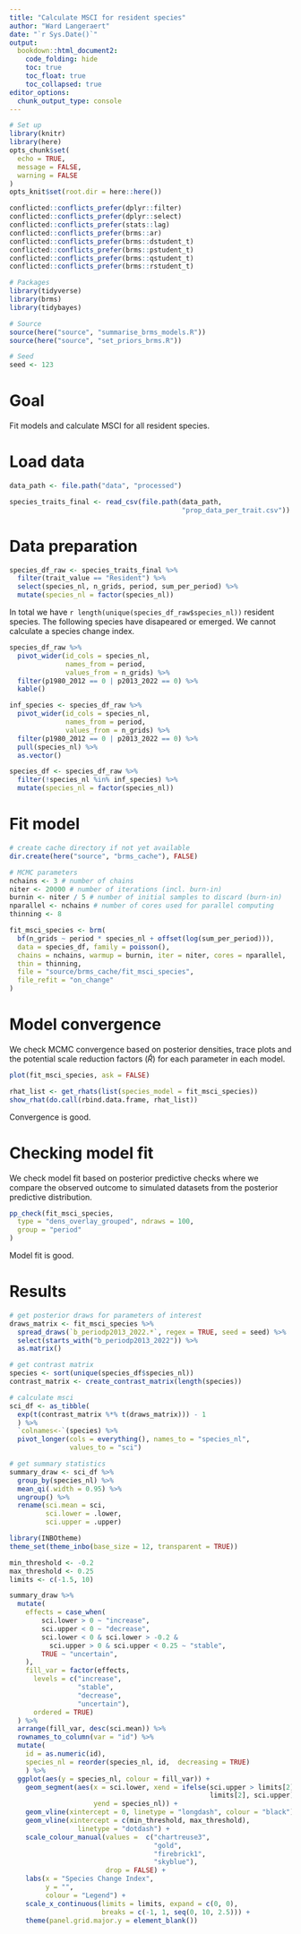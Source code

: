 ```yaml
---
title: "Calculate MSCI for resident species"
author: "Ward Langeraert"
date: "`r Sys.Date()`"
output:
  bookdown::html_document2:
    code_folding: hide
    toc: true
    toc_float: true
    toc_collapsed: true
editor_options:
  chunk_output_type: console
---
```


```r
# Set up
library(knitr)
library(here)
opts_chunk$set(
  echo = TRUE,
  message = FALSE,
  warning = FALSE
)
opts_knit$set(root.dir = here::here())

conflicted::conflicts_prefer(dplyr::filter)
conflicted::conflicts_prefer(dplyr::select)
conflicted::conflicts_prefer(stats::lag)
conflicted::conflicts_prefer(brms::ar)
conflicted::conflicts_prefer(brms::dstudent_t)
conflicted::conflicts_prefer(brms::pstudent_t)
conflicted::conflicts_prefer(brms::qstudent_t)
conflicted::conflicts_prefer(brms::rstudent_t)

# Packages
library(tidyverse)
library(brms)
library(tidybayes)

# Source
source(here("source", "summarise_brms_models.R"))
source(here("source", "set_priors_brms.R"))

# Seed
seed <- 123
```

# Goal

Fit models and calculate MSCI for all resident species.

# Load data

```r
data_path <- file.path("data", "processed")

species_traits_final <- read_csv(file.path(data_path,
                                           "prop_data_per_trait.csv"))
```

# Data preparation

```r
species_df_raw <- species_traits_final %>%
  filter(trait_value == "Resident") %>%
  select(species_nl, n_grids, period, sum_per_period) %>%
  mutate(species_nl = factor(species_nl))
```

In total we have `r length(unique(species_df_raw$species_nl))` resident species.
The following species have disapeared or emerged.
We cannot calculate a species change index.

```r
species_df_raw %>%
  pivot_wider(id_cols = species_nl,
              names_from = period,
              values_from = n_grids) %>%
  filter(p1980_2012 == 0 | p2013_2022 == 0) %>%
  kable()
```

```r
inf_species <- species_df_raw %>%
  pivot_wider(id_cols = species_nl,
              names_from = period,
              values_from = n_grids) %>%
  filter(p1980_2012 == 0 | p2013_2022 == 0) %>%
  pull(species_nl) %>%
  as.vector()

species_df <- species_df_raw %>%
  filter(!species_nl %in% inf_species) %>%
  mutate(species_nl = factor(species_nl))
```


# Fit model

```r
# create cache directory if not yet available
dir.create(here("source", "brms_cache"), FALSE)
```

```r
# MCMC parameters
nchains <- 3 # number of chains
niter <- 20000 # number of iterations (incl. burn-in)
burnin <- niter / 5 # number of initial samples to discard (burn-in)
nparallel <- nchains # number of cores used for parallel computing
thinning <- 8
```

```r
fit_msci_species <- brm(
  bf(n_grids ~ period * species_nl + offset(log(sum_per_period))),
  data = species_df, family = poisson(),
  chains = nchains, warmup = burnin, iter = niter, cores = nparallel,
  thin = thinning,
  file = "source/brms_cache/fit_msci_species",
  file_refit = "on_change"
)
```


# Model convergence

We check MCMC convergence based on posterior densities, trace plots and the potential scale reduction factors ($\hat{R}$) for each parameter in each model.

```r
plot(fit_msci_species, ask = FALSE)
```

```r
rhat_list <- get_rhats(list(species_model = fit_msci_species))
show_rhat(do.call(rbind.data.frame, rhat_list))
```

Convergence is good.

# Checking model fit

We check model fit based on posterior predictive checks where we compare the observed outcome to simulated datasets from the posterior predictive distribution.

```r
pp_check(fit_msci_species,
  type = "dens_overlay_grouped", ndraws = 100,
  group = "period"
)
```

Model fit is good.


# Results

```r
# get posterior draws for parameters of interest
draws_matrix <- fit_msci_species %>%
  spread_draws(`b_periodp2013_2022.*`, regex = TRUE, seed = seed) %>%
  select(starts_with("b_periodp2013_2022")) %>%
  as.matrix()

# get contrast matrix
species <- sort(unique(species_df$species_nl))
contrast_matrix <- create_contrast_matrix(length(species))

# calculate msci
sci_df <- as_tibble(
  exp(t(contrast_matrix %*% t(draws_matrix))) - 1
  ) %>%
  `colnames<-`(species) %>%
  pivot_longer(cols = everything(), names_to = "species_nl",
               values_to = "sci")

# get summary statistics
summary_draw <- sci_df %>%
  group_by(species_nl) %>%
  mean_qi(.width = 0.95) %>%
  ungroup() %>%
  rename(sci.mean = sci,
         sci.lower = .lower,
         sci.upper = .upper)
```

```r
library(INBOtheme)
theme_set(theme_inbo(base_size = 12, transparent = TRUE))

min_threshold <- -0.2
max_threshold <- 0.25
limits <- c(-1.5, 10)

summary_draw %>%
  mutate(
    effects = case_when(
        sci.lower > 0 ~ "increase",
        sci.upper < 0 ~ "decrease",
        sci.lower < 0 & sci.lower > -0.2 &
          sci.upper > 0 & sci.upper < 0.25 ~ "stable",
        TRUE ~ "uncertain",
    ),
    fill_var = factor(effects,
      levels = c("increase",
                 "stable",
                 "decrease",
                 "uncertain"),
      ordered = TRUE)
  ) %>%
  arrange(fill_var, desc(sci.mean)) %>%
  rownames_to_column(var = "id") %>%
  mutate(
    id = as.numeric(id),
    species_nl = reorder(species_nl, id,  decreasing = TRUE)
    ) %>%
  ggplot(aes(y = species_nl, colour = fill_var)) +
    geom_segment(aes(x = sci.lower, xend = ifelse(sci.upper > limits[2],
                                                  limits[2], sci.upper), 
                     yend = species_nl)) +
    geom_vline(xintercept = 0, linetype = "longdash", colour = "black") +
    geom_vline(xintercept = c(min_threshold, max_threshold),
                 linetype = "dotdash") +
    scale_colour_manual(values =  c("chartreuse3",
                                    "gold",
                                    "firebrick1",
                                    "skyblue"),
                        drop = FALSE) +
    labs(x = "Species Change Index",
         y = "",
         colour = "Legend") +
    scale_x_continuous(limits = limits, expand = c(0, 0),
                       breaks = c(-1, 1, seq(0, 10, 2.5))) +
    theme(panel.grid.major.y = element_blank())
```

